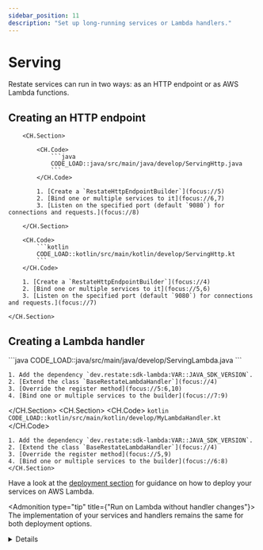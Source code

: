 ```yaml
---
sidebar_position: 11
description: "Set up long-running services or Lambda handlers."
---
```



# Serving
Restate services can run in two ways: as an HTTP endpoint or as AWS Lambda functions.
## Creating an HTTP endpoint

<Tabs groupId="sdk" queryString>
    <TabItem value="java" label="Java">

        <CH.Section>

            <CH.Code>
                ```java
                CODE_LOAD::java/src/main/java/develop/ServingHttp.java
                ```
            </CH.Code>

            1. [Create a `RestateHttpEndpointBuilder`](focus://5)
            2. [Bind one or multiple services to it](focus://6,7)
            3. [Listen on the specified port (default `9080`) for connections and requests.](focus://8)

        </CH.Section>

</TabItem>
<TabItem value="kotlin" label="Kotlin">
    <CH.Section>

        <CH.Code>
            ```kotlin
            CODE_LOAD::kotlin/src/main/kotlin/develop/ServingHttp.kt
            ```
        </CH.Code>

        1. [Create a `RestateHttpEndpointBuilder`](focus://4)
        2. [Bind one or multiple services to it](focus://5,6)
        3. [Listen on the specified port (default `9080`) for connections and requests.](focus://7)

    </CH.Section>


</TabItem>
</Tabs>


## Creating a Lambda handler
<Tabs groupId="sdk" queryString>
    <TabItem value="java" label="Java">
<CH.Section>
    <CH.Code>
    ```java
    CODE_LOAD::java/src/main/java/develop/ServingLambda.java
    ```
    </CH.Code>

    1. Add the dependency `dev.restate:sdk-lambda:VAR::JAVA_SDK_VERSION`.
    2. [Extend the class `BaseRestateLambdaHandler`](focus://4)
    3. [Override the register method](focus://5:6,10)
    4. [Bind one or multiple services to the builder](focus://7:9)

</CH.Section>
</TabItem>
<TabItem value="kotlin" label="Kotlin">
    <CH.Section>
        <CH.Code>
    ```kotlin
    CODE_LOAD::kotlin/src/main/kotlin/develop/MyLambdaHandler.kt
    ```
        </CH.Code>

    1. Add the dependency `dev.restate:sdk-lambda:VAR::JAVA_SDK_VERSION`.
    2. [Extend the class `BaseRestateLambdaHandler`](focus://4)
    3. [Override the register method](focus://5,9)
    4. [Bind one or multiple services to the builder](focus://6:8)
    </CH.Section>
</TabItem>
</Tabs>

Have a look at the [deployment section](/category/aws--aws-lambda) for guidance on how to deploy your services on AWS Lambda.

<Admonition type="tip" title={"Run on Lambda without handler changes"}>
The implementation of your services and handlers remains the same for both deployment options.
</Admonition>


<details className="grey-details">

    <summary>Using Java 21 Virtual Threads</summary>

If you use a JVM >= 21, you can easily use virtual threads to run your components:

<Tabs groupId="sdk" queryString>
<TabItem value="java" label="Java">

```java
CODE_LOAD::java/src/main/java/develop/ServingVirtualThreads.java
```

</TabItem>
<TabItem value="kotlin" label="Kotlin">

```kotlin
CODE_LOAD::kotlin/src/main/kotlin/develop/ServingVirtualThreads.kt
```

</TabItem>
</Tabs>
</details>
